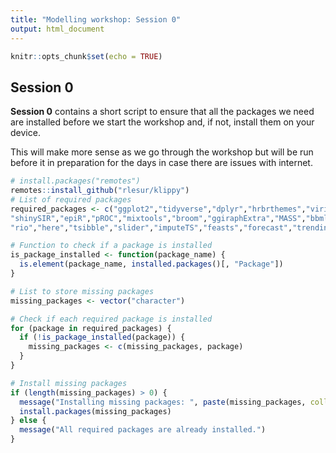 ---
title: "Modelling workshop: Session 0"
output: html_document
---

```{r setup, include=FALSE}
knitr::opts_chunk$set(echo = TRUE)
```

## Session 0

**Session 0** contains a short script to ensure that all the packages we need are installed before we start the workshop and, if not, install them on your device. 

This will make more sense as we go through the workshop but will be run before it in preparation for the days in case there are issues with internet.

```{r}
# install.packages("remotes")
remotes::install_github("rlesur/klippy")
# List of required packages
required_packages <- c("ggplot2","tidyverse","dplyr","hrbrthemes","viridis","ggpubr","GGally","ggridges","tidyr","scales","deSolve","bayestestR",
"shinySIR","epiR","pROC","mixtools","broom","ggiraphExtra","MASS","bbmle","coda","rjags","bayesplot","spatstat","forecast","pacman","devtools","BiocManager",
"rio","here","tsibble","slider","imputeTS","feasts","forecast","trending","yardstick","surveillance","readxl")

# Function to check if a package is installed
is_package_installed <- function(package_name) {
  is.element(package_name, installed.packages()[, "Package"])
}

# List to store missing packages
missing_packages <- vector("character")

# Check if each required package is installed
for (package in required_packages) {
  if (!is_package_installed(package)) {
    missing_packages <- c(missing_packages, package)
  }
}

# Install missing packages
if (length(missing_packages) > 0) {
  message("Installing missing packages: ", paste(missing_packages, collapse = ", "))
  install.packages(missing_packages)
} else {
  message("All required packages are already installed.")
}

```

